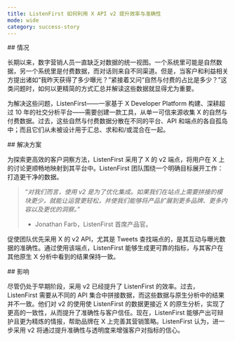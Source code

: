 ```yaml
---
title: ListenFirst 如何利用 X API v2 提升效率与准确性
mode: wide
category: success-story
---
```


<div id="situation">
  ## 情况
</div>

长期以来，数字营销人员一直缺乏对数据的统一视图。一个系统里可能是自然数据，另一个系统里是付费数据，而对话则来自不同渠道。但是，当客户和利益相关方提出诸如“我昨天获得了多少曝光？”紧接着又问“自然与付费的占比是多少？”这类问题时，如何以更精简的方式汇总并解读这些数据就显得尤为重要。

为解决这些问题，ListenFirst——一家基于 X Developer Platform 构建、深耕超过 10 年的社交分析平台——需要创建一款工具，从单一可信来源收集 X 的自然与付费数据。过去，这些自然与付费数据分散在不同的平台、API 和端点的各自孤岛中；而且它们从未被设计用于汇总、求和和/或混合在一起。

<div id="solution">
  ## 解决方案
</div>

为探索更高效的客户洞察方法，ListenFirst 采用了 X 的 v2 端点，将用户在 X 上的讨论更顺畅地映射到其平台中。ListenFirst 团队围绕一个明确目标展开工作：打造更干净的数据。

> *“对我们而言，使用 v2 是为了优化集成。如果我们在站点上需要拼接的模块更少，就能让运营更轻松，并使我们能够将产品扩展到更多品牌、更多内容以及更优的洞察。”*
> 
> - Jonathan Farb，ListenFirst 首席产品官。

促使团队优先采用 X 的 v2 API，尤其是 Tweets 查找端点的，是其互动与曝光数据的准确性。通过使用该端点，ListenFirst 能够生成更可靠的指标，与其客户在其他原生 X 分析中看到的结果保持一致。

<div id="impact">
  ## 影响
</div>

尽管仍处于早期阶段，采用 v2 已经提升了 ListenFirst 的效率。过去，ListenFirst 需要从不同的 API 集合中拼接数据，而这些数据与原生分析中的结果并不一致。他们对 v2 的使用使 ListenFirst 的数据更接近 X 的原生分析，实现了更高的一致性，从而提升了准确性与客户信任。现在，ListenFirst 能够产出可辩护且更为精炼的情报，帮助品牌在 X 上完善其营销策略。ListenFirst 认为，进一步采用 v2 将通过提升准确性与透明度来增强客户对指标的信心。